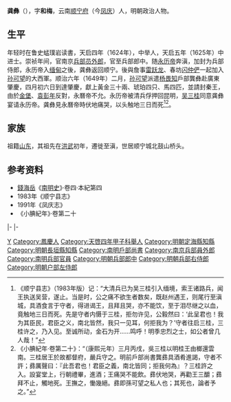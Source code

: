 '''龚彝'''（{{bd|？||1662年|15月3日（永曆十六年三月己丑）<ref name=die>錢海岳《南明史·卷四·本紀第四》：（永曆十六年三月）是月，尚書龔彝卒。</ref><ref name=aa/><ref name=bb/>|catIdx=[龔]}}），字'''和梅'''，云南[[顺宁府|顺宁府]]（今[[凤庆|凤庆]]）人，明朝政治人物。

== 生平 ==
年轻时在鲁史蜢璞岩读書，天启四年（1624年），中举人，天启五年（1625年）中进士。崇祯年间，官南京[[兵部|兵部]][[员外郎|员外郎]]，官至兵部郎中。随[[永历帝|永历帝]]奔滇，加封为兵部侍郎，永历帝入[[缅甸|缅甸]]之後，龚彝返回顺宁。後與詹事[[雷跃龙|雷跃龙]]、春坊[[闪仲俨|闪仲俨]]一起加入[[孙可望|孙可望]]的大西軍。顺治六年（1649年）二月，[[孙可望|孙可望]]派遣[[杨畏知|杨畏知]]戶部龔彝赴廣東肇慶，四月初六日到達肇慶，獻上黃金三十兩、琥珀四只、馬四匹，並請封秦王，由於[[金堡|金堡]]、[[袁彭年|袁彭年]]反對，永曆帝不允。永历帝被清兵俘押回昆明，[[吴三桂|吴三桂]]同意龚彝宴请永历帝。龚彝見永曆帝時伏地痛哭，以头触地三日而死<ref name=aa>《顺宁县志》（1983年版）记：“大清兵已为吴三桂引入缅境，索王诸路兵，闻王执送吴营，遂止。当是时，公之痛不欲生者数矣，既赵州遇王，则尾行至滇城，具酒食言于守者，得进谒王，且拜且哭，亦不能饮，至于泪尽继之以血，竟触地三日而死。先是守者内慑于三桂，拒勿许见，公毅然曰：‘此呈君也！我为其臣民，君臣之义，南北皆然，我只一见耳，何拒我为？’守者往启三桂，三桂许之，乃入见。至诚所动，金石为开……鸣呼！明季忠烈之士，如公者曾几人哉！”</ref><ref name=bb>《小腆紀年·卷第二十》：“（康熙元年）三月丙戌，吳三桂以明桂王由榔還雲南。三桂居王於故都督府，嚴兵守之。明前戶部尚書龔彞具酒肴進謁，守者不許；彞厲聲曰：『此吾君也！君臣之義，南北皆同；拒我何為』？三桂許之入。設宴堂上，行朝禮畢，進酒；王痛哭不能飲。彞伏地哭，再勸王三釂；彞拜不止，觸地死。王撫之，慟幾絕。彞即孫可望之私人也；其死也，論者予之。”</ref>。

== 家族 ==
祖籍[[山东|山东]]，其祖先在[[洪武|洪武]]初年，遷徙至滇，世居顺宁城北鼓山桥头。

== 参考资料 ==
{{reflist}}
*[[錢海岳|錢海岳]]《[[南明史_(錢海岳)|南明史]]》·卷四·本紀第四
*1983年《顺宁县志》
*1991年《凤庆志》
*《小腆紀年》·卷第二十
{{start box}}
{{s-off}}
{{s-before|[[廖鵬舉|廖鵬舉]]}}
{{s-title|明朝定海縣知縣|1629年－1635年}}
{{s-after|[[張琦_(崇禎進士)|張琦]]}}
|-
{{s-before|[[武備|武備]]}}
{{s-title|明朝長垣縣知縣|1639年－1640年}}
{{s-after|[[段燿然|段燿然]]}}
|-
{{s-before|[[孫順|孫順]]}}
{{s-title|[[南明|南明]][[戶部尚書|戶部尚書]]|1656年－1657年}}
{{s-after|孫順}}
{{end box}}

{{崇禎元年戊辰科殿試金榜}}

{{Authority control}}

{{DEFAULTSORT:Gong龚}}
[[Category:龚姓|Y]]
[[Category:鳳慶人|Category:鳳慶人]]
[[Category:天啓四年甲子科舉人|Category:天啓四年甲子科舉人]]
[[Category:明朝定海縣知縣|Category:明朝定海縣知縣]]
[[Category:明朝長垣縣知縣|Category:明朝長垣縣知縣]]
[[Category:南明戶部尚書|Category:南明戶部尚書]]
[[Category:南京兵部員外郎|Category:南京兵部員外郎]]
[[Category:南明兵部官員|Category:南明兵部官員]]
[[Category:明朝兵部郎中|Category:明朝兵部郎中]]
[[Category:明朝兵部右侍郎|Category:明朝兵部右侍郎]]
[[Category:明朝户部左侍郎|Category:明朝户部左侍郎]]